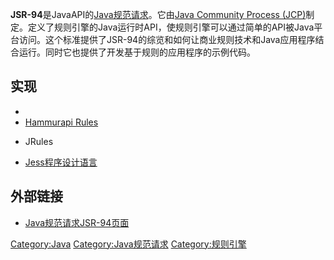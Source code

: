 '''JSR-94'''是Java{{link-en|规则引擎|Business rules engine}}API的[[Java_Community_Process|Java规范请求]]。它由[[JCP|Java Community Process (JCP)]]制定。定义了规则引擎的Java运行时API，使规则引擎可以通过简单的API被Java平台访问。这个标准提供了JSR-94的综览和如何让商业规则技术和Java应用程序结合运行。同时它也提供了开发基于规则的应用程序的示例代码。

==实现==
*{{link-en|Drools|Drools}}
*[[Hammurapi_Rules|Hammurapi Rules]]
*{{link-en|ILOG|ILOG}} JRules
*[[Jess程序设计语言|Jess程序设计语言]]

==外部链接==
*[http://jcp.org/en/jsr/detail?id=94 Java规范请求JSR-94页面] {{Wayback|url=http://jcp.org/en/jsr/detail?id=94 |date=20201031212631 }}

{{software-stub}}
[[Category:Java|Category:Java]]
[[Category:Java规范请求|Category:Java规范请求]]
[[Category:规则引擎|Category:规则引擎]]